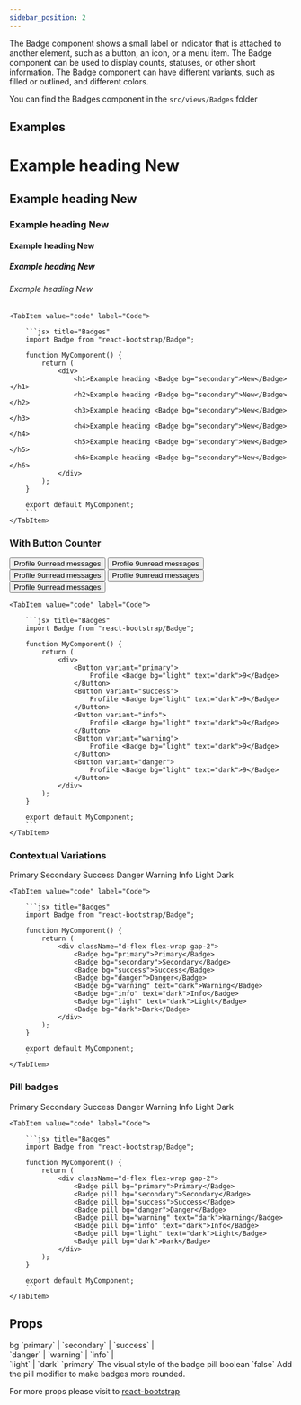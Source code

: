```yaml
---
sidebar_position: 2
---
```

The Badge component shows a small label or indicator that is attached to another element, such as a button, an icon, or a menu item. The Badge component can be used to display counts, statuses, or other short information. The Badge component can have different variants, such as filled or outlined, and different colors.

You can find the Badges component in the `src/views/Badges` folder



## Examples

<Tabs>
    <TabItem value="preview" label="Preview">
        <CodePreview>
            <div>
                <h1 style={{marginBottom: "8px"}}>Example heading <Badge bg="secondary">New</Badge></h1>
                <h2>Example heading <Badge bg="secondary">New</Badge></h2>
                <h3>Example heading <Badge bg="secondary">New</Badge></h3>
                <h4>Example heading <Badge bg="secondary">New</Badge></h4>
                <h5>Example heading <Badge bg="secondary">New</Badge></h5>
                <h6>Example heading <Badge bg="secondary">New</Badge></h6>
            </div>
        </CodePreview>
    </TabItem>
    
    <TabItem value="code" label="Code">

        ```jsx title="Badges"
        import Badge from "react-bootstrap/Badge";

        function MyComponent() {
            return (
                <div>
                    <h1>Example heading <Badge bg="secondary">New</Badge></h1>
                    <h2>Example heading <Badge bg="secondary">New</Badge></h2>
                    <h3>Example heading <Badge bg="secondary">New</Badge></h3>
                    <h4>Example heading <Badge bg="secondary">New</Badge></h4>
                    <h5>Example heading <Badge bg="secondary">New</Badge></h5>
                    <h6>Example heading <Badge bg="secondary">New</Badge></h6>
                </div>
            );
        }

        export default MyComponent;
        ```
    </TabItem>
</Tabs>

### With Button Counter

<Tabs>
    <TabItem value="preview" label="Preview">
        <CodePreview>
            <div className="d-flex gap-2">
                <Button variant="primary">Profile <Badge bg="light" text="dark">9</Badge><span className="visually-hidden">unread messages</span></Button>
                <Button variant="success">Profile <Badge bg="light" text="dark">9</Badge><span className="visually-hidden">unread messages</span></Button>
                <Button variant="info">Profile <Badge bg="light" text="dark">9</Badge><span className="visually-hidden">unread messages</span></Button>
                <Button variant="warning">Profile <Badge bg="light" text="dark">9</Badge><span className="visually-hidden">unread messages</span></Button>
                <Button variant="danger">Profile <Badge bg="light" text="dark">9</Badge><span className="visually-hidden">unread messages</span></Button>
            </div>
        </CodePreview>
    </TabItem>
    
    <TabItem value="code" label="Code">

        ```jsx title="Badges"
        import Badge from "react-bootstrap/Badge";

        function MyComponent() {
            return (
                <div>
                    <Button variant="primary">
                        Profile <Badge bg="light" text="dark">9</Badge>
                    </Button>
                    <Button variant="success">
                        Profile <Badge bg="light" text="dark">9</Badge>    
                    </Button>
                    <Button variant="info">
                        Profile <Badge bg="light" text="dark">9</Badge>
                    </Button>
                    <Button variant="warning">
                        Profile <Badge bg="light" text="dark">9</Badge>
                    </Button>
                    <Button variant="danger">
                        Profile <Badge bg="light" text="dark">9</Badge>
                    </Button>
                </div>
            );
        }

        export default MyComponent;
        ```
    </TabItem>
</Tabs>

### Contextual Variations

<Tabs>
    <TabItem value="preview" label="Preview">
        <CodePreview>
            <div className="d-flex flex-wrap gap-2">
                <Badge bg="primary">Primary</Badge>
                <Badge bg="secondary">Secondary</Badge>
                <Badge bg="success">Success</Badge>
                <Badge bg="danger">Danger</Badge>
                <Badge bg="warning" text="dark">Warning</Badge>
                <Badge bg="info" text="dark">Info</Badge>
                <Badge bg="light" text="dark">Light</Badge>
                <Badge bg="dark">Dark</Badge>
            </div>
        </CodePreview>
    </TabItem>
    
    <TabItem value="code" label="Code">

        ```jsx title="Badges"
        import Badge from "react-bootstrap/Badge";

        function MyComponent() {
            return (
                <div className="d-flex flex-wrap gap-2">
                    <Badge bg="primary">Primary</Badge>
                    <Badge bg="secondary">Secondary</Badge>
                    <Badge bg="success">Success</Badge>
                    <Badge bg="danger">Danger</Badge>
                    <Badge bg="warning" text="dark">Warning</Badge>
                    <Badge bg="info" text="dark">Info</Badge>
                    <Badge bg="light" text="dark">Light</Badge>
                    <Badge bg="dark">Dark</Badge>
                </div>
            );
        }

        export default MyComponent;
        ```
    </TabItem>
</Tabs>

### Pill badges
<Tabs>
    <TabItem value="preview" label="Preview">
        <CodePreview>
            <div className="d-flex flex-wrap gap-2">
                <Badge pill bg="primary">Primary</Badge>
                <Badge pill bg="secondary">Secondary</Badge>
                <Badge pill bg="success">Success</Badge>
                <Badge pill bg="danger">Danger</Badge>
                <Badge pill bg="warning" text="dark">Warning</Badge>
                <Badge pill bg="info" text="dark">Info</Badge>
                <Badge pill bg="light" text="dark">Light</Badge>
                <Badge pill bg="dark">Dark</Badge>
            </div>
        </CodePreview>
    </TabItem>
    
    <TabItem value="code" label="Code">

        ```jsx title="Badges"
        import Badge from "react-bootstrap/Badge";

        function MyComponent() {
            return (
                <div className="d-flex flex-wrap gap-2">
                    <Badge pill bg="primary">Primary</Badge>
                    <Badge pill bg="secondary">Secondary</Badge>
                    <Badge pill bg="success">Success</Badge>
                    <Badge pill bg="danger">Danger</Badge>
                    <Badge pill bg="warning" text="dark">Warning</Badge>
                    <Badge pill bg="info" text="dark">Info</Badge>
                    <Badge pill bg="light" text="dark">Light</Badge>
                    <Badge pill bg="dark">Dark</Badge>
                </div>
            );
        }

        export default MyComponent;
        ```
    </TabItem>
</Tabs>

## Props

<FeatureTable>
    <tr>
        <td>bg</td>
        <td>`primary` | `secondary` | `success` | <br /> `danger` | `warning` | `info` | <br /> `light` | `dark`</td>
        <td>`primary`</td>
        <td>The visual style of the badge</td>
    </tr>
    <tr>
        <td>pill</td>
        <td>boolean</td>
        <td>`false`</td>
        <td>Add the pill modifier to make badges more rounded.</td>
    </tr>
</FeatureTable>

For more props please visit to <a href="https://react-bootstrap.netlify.app/docs/components/badge" target="_blank">react-bootstrap</a>